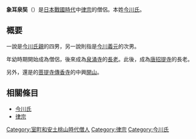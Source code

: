 {{Unreferenced|time=2020-03-06T01:08:31+00:00}}
{{japanese|japanese=象耳 泉奘|kana=しょうじ せんじょう|romaji=Shōji Senjō}}
'''象耳泉奘'''（{{bd|1518年||1588年|}}）是[[日本戰國時代|日本戰國時代]]中[[律宗|律宗]]的僧侶。本姓[[今川氏|今川氏]]。

== 概要 ==
一說是[[今川氏親|今川氏親]]的四男，另一說則指是[[今川義元|今川義元]]的次男。

年幼時期開始成為僧侶，後來成為[[泉涌寺|泉涌寺]]的[[長老|長老]]。此後，成為[[唐招提寺|唐招提寺]]的長老。

另外，還是{{tsl|ja|筒井氏}}的[[菩提寺|菩提寺]][[傳香寺|傳香寺]]的中興[[開山|開山]]。

== 相關條目 ==
*[[今川氏|今川氏]]
*[[律宗|律宗]]

{{japan-bio-stub}}
{{DEFAULTSORT:Shoji Senjō}}
[[Category:室町和安土桃山時代僧人|Category:室町和安土桃山時代僧人]]
[[Category:律宗|Category:律宗]]
[[Category:今川氏|Category:今川氏]]